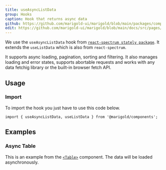 ```yaml
---
title: useAsyncListData
group: Hooks
caption: Hook that returns async data
github: https://github.com/marigold-ui/marigold/blob/main/packages/components/src/hooks.ts
edit: https://github.com/marigold-ui/marigold/blob/main/docs/src/pages/components/useAsyncListData.mdx
---
```


We use the `useAsyncListData` hook from [`react-spectrum stately package`](https://github.com/adobe/react-spectrum/tree/main/packages/%40react-stately). It extends the `useListData` which is also from `react-spectrum`.

It supports async loading, pagination, sorting and filtering.
It also manages loading and error states, supports abortable requests and works with any data fetchig library or the built-in browser fetch API.

## Usage

### Import

To import the hook you just have to use this code below.

```tsx
import { useAsyncListData, useListData } from '@marigold/components';
```

## Examples

### Async Table

This is an example from the [`<Table>`](/components/table/) component. The data will be loaded asynchronously.

```tsx preview file=components/Table/table-async.demo.tsx

```
